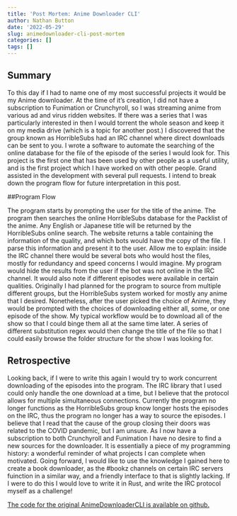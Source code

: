 ```yaml
---
title: 'Post Mortem: Anime Downloader CLI'
author: Nathan Button
date: '2022-05-29'
slug: animedownloader-cli-post-mortem
categories: []
tags: []
---
```


## Summary

To this day if I had to name one of my most successful projects it would be my Anime downloader.  At the time of it's creation, I did not have a subscription to Funimation or Crunchyroll, so I was streaming anime from various ad and virus ridden websites.  If there was a series that I was particularly interested in then I would torrent the whole season and keep it on my media drive (which is a topic for another post.)  I discovered that the group known as HorribleSubs had an IRC channel where direct downloads can be sent to you.  I wrote a software to automate the searching of the online database for the file of the episode of the series I would look for.  This project is the first one that has been used by other people as a useful utility, and is the first project which I have worked on with other people.  Grand assisted in the development with several pull requests.  I intend to break down the program flow for future interpretation in this post.

##Program Flow

The program starts by prompting the user for the title of the anime.  The program then searches the online HorribleSubs database for the Packlist of the anime.  Any English or Japanese title will be returned by the HorribleSubs online search.  The website returns a table containing the information of the quality, and which bots would have the copy of the file.  I parse this information and present it to the user.  Allow me to explain: inside the IRC channel there would be several bots who would host the files, mostly for redundancy and speed concerns I would imagine.  My program would hide the results from the user if the bot was not online in the IRC channel.  It would also note if different episodes were available in certain qualities. Originally I had planned for the program to source from multiple different groups, but the HorribleSubs system worked for mostly any anime that I desired.  Nonetheless, after the user picked the choice of Anime, they would be prompted with the choices of downloading either all, some, or one episode of the show.  My typical workflow would be to download all of the show so that I could binge them all at the same time later. A series of different substitution regex would then change the title of the file so that I could easily browse the folder structure for the show I was looking for.

## Retrospective

Looking back, if I were to write this again I would try to work concurrent downloading of the episodes into the program.  The IRC library that I used could only handle the one download at a time, but I believe that the protocol allows for multiple simultaneous connections.  Currently the program no longer functions as the HorribleSubs group know longer hosts the episodes on the IRC, thus the program no longer has a way to source the episodes.  I believe that I read that the cause of the group closing their doors was related to the COVID pandemic, but I am unsure.  As I now have a subscription to both Crunchyroll and Funimation I have no desire to find a new sources for the downloader.  It is essentially a piece of my programming history: a wonderful reminder of what projects I can complete when motivated.  Going forward, I would like to use the knowledge I gained here to create a book downloader, as the #bookz channels on certain IRC servers fuinction in a similar way, and a friendly interface to that is slightly lacking.  If I were to do this I would love to write it in Rust, and write the IRC protocol myself as a challenge! 


[The code for the original AnimeDownloaderCLI is available on github.](https://github.com/nate601/AnimeDownloaderCLI)
